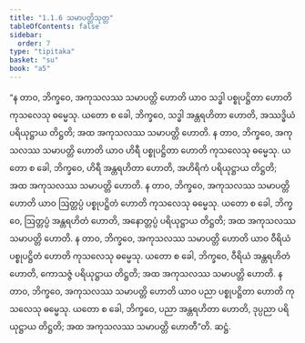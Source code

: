 ```yaml
---
title: "1.1.6 သမာပတ္တိသုတ္တ"
tableOfContents: false
sidebar:
  order: 7
type: "tipitaka"
basket: "su"
book: "a5"
---
```



<DynamicBreadcrumb />

<Division number="6" book="a5">

<Paragraph number="23" book="a5">
“န တာဝ, ဘိက္ခဝေ, အကုသလဿ သမာပတ္တိ ဟောတိ ယာဝ သဒ္ဓါ ပစ္စုပဋ္ဌိတာ ဟောတိ ကုသလေသု ဓမ္မေသု. ယတော စ ခေါ, ဘိက္ခဝေ, သဒ္ဓါ အန္တရဟိတာ ဟောတိ, အဿဒ္ဓိယံ ပရိယုဋ္ဌာယ တိဋ္ဌတိ; အထ အကုသလဿ သမာပတ္တိ ဟောတိ.
</Paragraph>

<Paragraph number="24" book="a5">
န တာဝ, ဘိက္ခဝေ, အကုသလဿ သမာပတ္တိ ဟောတိ ယာဝ ဟိရီ ပစ္စုပဋ္ဌိတာ ဟောတိ ကုသလေသု ဓမ္မေသု. ယတော စ ခေါ, ဘိက္ခဝေ, ဟိရီ အန္တရဟိတာ ဟောတိ, အဟိရိကံ ပရိယုဋ္ဌာယ တိဋ္ဌတိ; အထ အကုသလဿ သမာပတ္တိ ဟောတိ.
</Paragraph>

<Paragraph number="25" book="a5">
န တာဝ, ဘိက္ခဝေ, အကုသလဿ သမာပတ္တိ ဟောတိ ယာဝ ဩတ္တပ္ပံ ပစ္စုပဋ္ဌိတံ ဟောတိ ကုသလေသု ဓမ္မေသု. ယတော စ ခေါ, ဘိက္ခဝေ, ဩတ္တပ္ပံ အန္တရဟိတံ ဟောတိ, အနောတ္တပ္ပံ ပရိယုဋ္ဌာယ တိဋ္ဌတိ; အထ အကုသလဿ သမာပတ္တိ ဟောတိ.
</Paragraph>

<Paragraph number="26" book="a5">
န တာဝ, ဘိက္ခဝေ, အကုသလဿ သမာပတ္တိ ဟောတိ ယာဝ ဝီရိယံ ပစ္စုပဋ္ဌိတံ ဟောတိ ကုသလေသု ဓမ္မေသု. ယတော စ ခေါ, ဘိက္ခဝေ, ဝီရိယံ အန္တရဟိတံ ဟောတိ, ကောသဇ္ဇံ ပရိယုဋ္ဌာယ တိဋ္ဌတိ; အထ အကုသလဿ သမာပတ္တိ ဟောတိ.
</Paragraph>

<Paragraph number="27" book="a5">
န တာဝ, ဘိက္ခဝေ, အကုသလဿ သမာပတ္တိ ဟောတိ ယာဝ ပညာ ပစ္စုပဋ္ဌိတာ ဟောတိ ကုသလေသု ဓမ္မေသု. ယတော စ ခေါ, ဘိက္ခဝေ, ပညာ အန္တရဟိတာ ဟောတိ, ဒုပ္ပညာ ပရိယုဋ္ဌာယ တိဋ္ဌတိ; အထ အကုသလဿ သမာပတ္တိ ဟောတီ”တိ.

</Paragraph>
</Division>

<Paragraph number="28" type="center" book="a5">
ဆဋ္ဌံ.
</Paragraph>